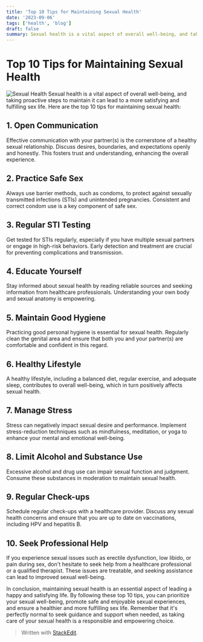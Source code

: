 ```yaml
---
title: 'Top 10 Tips for Maintaining Sexual Health'
date: '2023-09-06'
tags: ['health', 'blog']
draft: false
summary: Sexual health is a vital aspect of overall well-being, and taking proactive steps to maintain it can lead to a more satisfying and fulfilling sex life.
---
```



# Top 10 Tips for Maintaining Sexual Health
![Sexual Health](https://primemensmedical.com/wp-content/uploads/2022/06/Sex-and-Aging-Maintaining-Sexual-Health-and-Libido-as-Men-Age.jpg)
Sexual health is a vital aspect of overall well-being, and taking proactive steps to maintain it can lead to a more satisfying and fulfilling sex life. Here are the top 10 tips for maintaining sexual health:

## 1. Open Communication

Effective communication with your partner(s) is the cornerstone of a healthy sexual relationship. Discuss desires, boundaries, and expectations openly and honestly. This fosters trust and understanding, enhancing the overall experience.

## 2. Practice Safe Sex

Always use barrier methods, such as condoms, to protect against sexually transmitted infections (STIs) and unintended pregnancies. Consistent and correct condom use is a key component of safe sex.

## 3. Regular STI Testing

Get tested for STIs regularly, especially if you have multiple sexual partners or engage in high-risk behaviors. Early detection and treatment are crucial for preventing complications and transmission.

## 4. Educate Yourself

Stay informed about sexual health by reading reliable sources and seeking information from healthcare professionals. Understanding your own body and sexual anatomy is empowering.

## 5. Maintain Good Hygiene

Practicing good personal hygiene is essential for sexual health. Regularly clean the genital area and ensure that both you and your partner(s) are comfortable and confident in this regard.

## 6. Healthy Lifestyle

A healthy lifestyle, including a balanced diet, regular exercise, and adequate sleep, contributes to overall well-being, which in turn positively affects sexual health.

## 7. Manage Stress

Stress can negatively impact sexual desire and performance. Implement stress-reduction techniques such as mindfulness, meditation, or yoga to enhance your mental and emotional well-being.

## 8. Limit Alcohol and Substance Use

Excessive alcohol and drug use can impair sexual function and judgment. Consume these substances in moderation to maintain sexual health.

## 9. Regular Check-ups

Schedule regular check-ups with a healthcare provider. Discuss any sexual health concerns and ensure that you are up to date on vaccinations, including HPV and hepatitis B.

## 10. Seek Professional Help

If you experience sexual issues such as erectile dysfunction, low libido, or pain during sex, don't hesitate to seek help from a healthcare professional or a qualified therapist. These issues are treatable, and seeking assistance can lead to improved sexual well-being.

In conclusion, maintaining sexual health is an essential aspect of leading a happy and satisfying life. By following these top 10 tips, you can prioritize your sexual well-being, promote safe and enjoyable sexual experiences, and ensure a healthier and more fulfilling sex life. Remember that it's perfectly normal to seek guidance and support when needed, as taking care of your sexual health is a responsible and empowering choice.


> Written with [StackEdit](https://stackedit.io/).